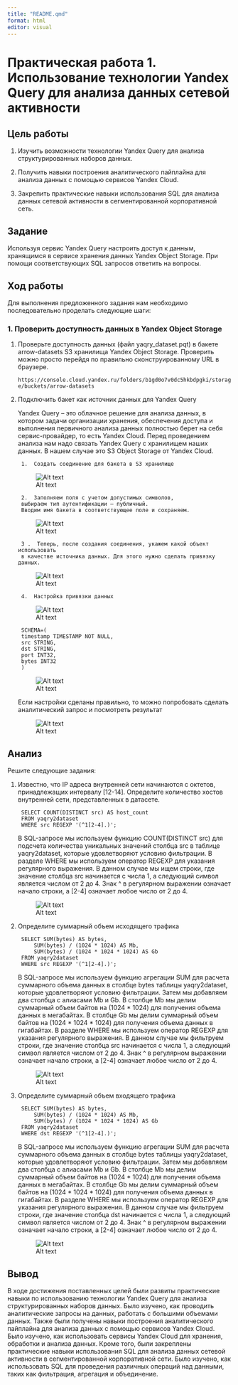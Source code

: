 ---
title: "README.qmd"
format: html
editor: visual
---

# Практическая работа 1. Использование технологии Yandex Query для анализа данных сетевой активности

## Цель работы

1. Изучить возможности технологии Yandex Query для анализа
структурированных наборов данных.

2. Получить навыки построения аналитического пайплайна для анализа данных с помощью сервисов Yandex Cloud.

3. Закрепить практические навыки использования SQL для анализа данных сетевой активности в сегментированной корпоративной сеть.

## Задание

Используя сервис Yandex Query настроить доступ к данным, хранящимся в сервисе хранения данных Yandex Object Storage. При помощи соответствующих SQL запросов ответить на вопросы.

## Ход работы

Для выполнения предложенного задания нам необходимо последовательно проделать следующие шаги:

### 1. Проверить доступность данных в Yandex Object Storage 

1. Проверьте доступность данных (файл yaqry_dataset.pqt) в бакете arrow-datasets S3 хранилища Yandex Object Storage. Проверить можно просто перейдя по правильно сконструированному URL в браузере.

    `https://console.cloud.yandex.ru/folders/b1gd0o7v0dc5hkbdpgki/storage/buckets/arrow-datasets`

2. Подключить бакет как источник данных для Yandex Query

    Yandex Query – это облачное решение для анализа данных, в котором задачи организации хранения, обеспечения доступа и выполнения первичного анализа данных полностью берет на себя сервис-провайдер, то есть Yandex Cloud.
    Перед проведением анализа нам надо связать Yandex Query с хранилищем наших данных. В нашем случае это S3 Object Storage от Yandex Cloud.

        1.  Создать соединение для бакета в S3 хранилище

    ![Alt text](1.png)

        2.  Заполняем поля с учетом допустимых символов, 
        выбираем тип аутентификации – публичный. 
        Вводим имя бакета в соответствующее поле и сохраняем.

    ![Alt text](2.png)

        3 .  Теперь, после создания соединения, укажем какой объект использовать
        в качестве источника данных. Для этого нужно сделать привязку данных.

    ![Alt text](3.png)

        4.  Настройка привязки данных

    ![Alt text](4.png)

    <!-- -->

        SCHEMA=(
        timestamp TIMESTAMP NOT NULL,
        src STRING,
        dst STRING,
        port INT32,
        bytes INT32
        )

    ![Alt text](5.png)

    Если настройки сделаны правильно, то можно попробовать сделать
    аналитический запрос и посмотреть результат

    ![Alt text](6.png)

## Анализ

Решите следующие задания:

1. Известно, что IP адреса внутренней сети начинаются с октетов, принадлежащих интервалу [12-14]. Определите количество хостов внутренней сети, представленных в датасете.

    <!-- -->

        SELECT COUNT(DISTINCT src) AS host_count
        FROM yaqry2dataset
        WHERE src REGEXP '(^1[2-4].)';

    В SQL-запросе мы используем функцию COUNT(DISTINCT src) для подсчета количества уникальных значений столбца src в таблице yaqry2dataset, которые удовлетворяют условию фильтрации. В разделе WHERE мы используем оператор REGEXP для указания регулярного выражения. В данном случае мы ищем строки, где значение столбца src начинается с числа 1, а следующий символ является числом от 2 до 4. Знак ^ в регулярном выражении означает начало строки, а \[2-4\] означает любое число от 2 до 4.

    ![Alt text](7.png)

2. Определите суммарный объем исходящего трафика

    <!-- -->

        SELECT SUM(bytes) AS bytes, 
            SUM(bytes) / (1024 * 1024) AS Mb,
            SUM(bytes) / (1024 * 1024 * 1024) AS Gb
        FROM yaqry2dataset
        WHERE src REGEXP '(^1[2-4].)';

    В SQL-запросе мы используем функцию агрегации SUM для расчета суммарного объема данных в столбце bytes таблицы yaqry2dataset, которые удовлетворяют условию фильтрации. Затем мы добавляем два столбца с алиасами Mb и Gb. В столбце Mb мы делим суммарный объем байтов на (1024
    \* 1024) для получения объема данных в мегабайтах. В столбце Gb мы делим суммарный объем байтов на (1024 \* 1024 \* 1024) для получения объема данных в гигабайтах. В разделе WHERE мы используем оператор REGEXP для указания регулярного выражения. В данном случае мы фильтруем строки, где значение столбца src начинается с числа 1, а следующий символ является числом от 2 до 4. Знак ^ в регулярном выражении означает начало строки, а \[2-4\] означает любое число от 2 до 4.

    ![Alt text](8.png)

3. Определите суммарный объем входящего трафика

    <!-- -->

        SELECT SUM(bytes) AS bytes, 
            SUM(bytes) / (1024 * 1024) AS Mb,
            SUM(bytes) / (1024 * 1024 * 1024) AS Gb
        FROM yaqry2dataset
        WHERE dst REGEXP '(^1[2-4].)';

    В SQL-запросе мы используем функцию агрегации SUM для расчета суммарного объема данных в столбце bytes таблицы yaqry2dataset, которые удовлетворяют условию фильтрации. Затем мы добавляем два столбца с алиасами Mb и Gb. В столбце Mb мы делим суммарный объем байтов на (1024
    \* 1024) для получения объема данных в мегабайтах. В столбце Gb мы делим суммарный объем байтов на (1024 \* 1024 \* 1024) для получения объема данных в гигабайтах. В разделе WHERE мы используем оператор REGEXP для указания регулярного выражения. В данном случае мы фильтруем строки, где значение столбца dst начинается с числа 1, а следующий символ является числом от 2 до 4. Знак ^ в регулярном выражении означает начало строки, а \[2-4\] означает любое число от 2 до 4.

    ![Alt text](9.png)

## Вывод

В ходе достижения поставленных целей были развиты практические навыки по использованию технологии Yandex Query для анализа структурированных наборов данных. Было изучено, как проводить аналитические запросы на данных, работать с большими объемами данных. Также были получены навыки построения аналитического пайплайна для анализа данных с помощью сервисов Yandex Cloud. Было изучено, как использовать сервисы Yandex Cloud для хранения, обработки и анализа данных. Кроме того, были закреплены практические навыки использования SQL для анализа данных сетевой активности в сегментированной корпоративной сети. Было изучено, как использовать SQL для проведения различных операций над данными, таких как фильтрация, агрегация и объединение.
